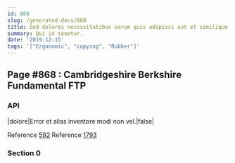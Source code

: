 ```yaml
---
id: 868
slug: /generated-docs/868
title: Sed dolores necessitatibus earum quis adipisci aut et similique.
summary: Qui id tenetur.
date: '2019-12-15'
tags: '["Ergonomic", "copying", "Rubber"]'
---
```


## Page #868 : Cambridgeshire Berkshire Fundamental FTP
### API

|dolore|Error et alias inventore modi non vel.|false|

Reference [592](/592)
Reference [1793](/1793)


### Section 0

